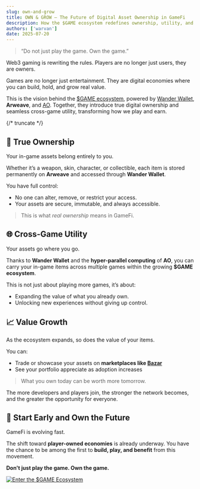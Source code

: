 ```yaml
---
slug: own-and-grow
title: OWN & GROW — The Future of Digital Asset Ownership in GameFi
description: How the $GAME ecosystem redefines ownership, utility, and value in Web3 gaming.
authors: ['warvan']
date: 2025-07-20
---
```



> “Do not just play the game. Own the game.”

Web3 gaming is rewriting the rules. Players are no longer just users, they are owners.

Games are no longer just entertainment. They are digital economies where you can build, hold, and grow real value.

This is the vision behind the <a href={GAME.website} target="_blank">$GAME ecosystem</a>, powered by <a href={WANDER.website} target="_blank">Wander Wallet</a>, **Arweave**, and <a href={AO.website} target="_blank">AO</a>. Together, they introduce true digital ownership and seamless cross-game utility, transforming how we play and earn.

{/* truncate */}
## 🔐 True Ownership

Your in-game assets belong entirely to you.

Whether it’s a weapon, skin, character, or collectible, each item is stored permanently on **Arweave** and accessed through **Wander Wallet**.

You have full control:
- No one can alter, remove, or restrict your access.
- Your assets are secure, immutable, and always accessible.

> This is what *real ownership* means in GameFi.

## 🌐 Cross-Game Utility

Your assets go where you go.

Thanks to **Wander Wallet** and the **hyper-parallel computing** of **AO**, you can carry your in-game items across multiple games within the growing **$GAME ecosystem**.

This is not just about playing more games, it’s about:
- Expanding the value of what you already own.
- Unlocking new experiences without giving up control.

## 📈 Value Growth

As the ecosystem expands, so does the value of your items.

You can:
- Trade or showcase your assets on **marketplaces like <a href={BAZAR.website} target="_blank">Bazar</a>**
- See your portfolio appreciate as adoption increases

> What you own today can be worth more tomorrow.

The more developers and players join, the stronger the network becomes, and the greater the opportunity for everyone.

## 🚀 Start Early and Own the Future

GameFi is evolving fast.

The shift toward **player-owned economies** is already underway. You have the chance to be among the first to **build, play, and benefit** from this movement.

**Don't just play the game. Own the game.**

<a href={GAME.website} target="_blank">
  <img
    alt="Enter the $GAME Ecosystem"
    src="https://img.shields.io/badge/Start%20Now-Explore%20$GAME-FF9800?style=for-the-badge&logo=joystick"
  />
</a>
